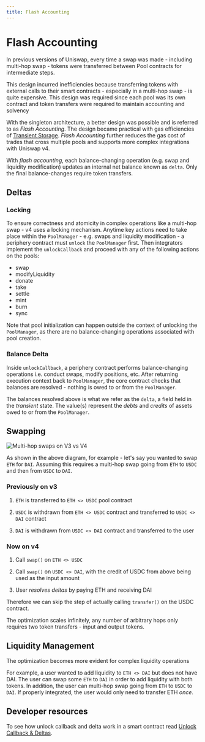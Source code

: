 ```yaml
---
title: Flash Accounting
---
```


# Flash Accounting

In previous versions of Uniswap, every time a swap was made - including multi-hop swap - tokens were transferred between Pool contracts for intermediate steps.

This design incurred inefficiencies because transferring tokens with external calls to their smart contracts - especially in a multi-hop swap - is quite expensive. This design was required since each pool was its own contract and token transfers were required to maintain accounting and solvency

With the singleton architecture, a better design was possible and is referred to as _Flash Accounting_. The design became practical with gas efficiencies of [Transient Storage](https://eips.ethereum.org/EIPS/eip-1153). _Flash Accounting_ further reduces the gas cost of trades that cross multiple pools and supports more complex integrations with Uniswap v4.

With _flash accounting_, each balance-changing operation (e.g. swap and liquidity modification) updates an internal net balance known as `delta`. Only the final balance-changes require token transfers.

## Deltas

### Locking 

To ensure correctness and atomicity in complex operations like a multi-hop swap - v4 uses a locking mechanism. Anytime key actions need to take place within the `PoolManager` - e.g. swaps and liquidity modification - a periphery contract must `unlock` the `PoolManager` first. Then integrators implement the `unlockCallback` and proceed with any of the following actions on the pools:

- swap
- modifyLiquidity
- donate
- take
- settle
- mint
- burn
- sync

Note that pool initialization can happen outside the context of unlocking the `PoolManager`, as there are no balance-changing operations associated with pool creation.

### Balance Delta

Inside `unlockCallback`, a periphery contract performs balance-changing operations i.e. conduct swaps, modify positions, etc. After returning execution context back to `PoolManager`, the core contract checks that balances are resolved - nothing is owed to or from the `PoolManager`.

The balances resolved above is what we refer as the `delta`, a field held in the _transient_ state. The value(s) represent the  _debts_ and _credits_ of assets owed to or from the `PoolManager`. 


## Swapping

![Multi-hop swaps on V3 vs V4](https://lh7-us.googleusercontent.com/sE7quPXvlU_AKTzNWiB2aYSmlO9gbjJyHRyQyx0ljMiFTVNaxb2WZ4Zlbe1l0C25vHO-Y-3y_zQeXJYVXCYxvNWPYX4nOC6JSSOeDPzx6bqoqT74-IpBMLq7miNl3yXbgU7EE_U6tuRzpPN5JsWQWA4oKg=s2048)

As shown in the above diagram, for example - let's say you wanted to swap `ETH` for `DAI`. Assuming this requires a multi-hop swap going from `ETH` to `USDC` and then from `USDC` to `DAI`.

### Previously on v3

1. `ETH` is transferred to `ETH <> USDC` pool contract

2. `USDC` is withdrawn from `ETH <> USDC` contract and transferred to `USDC <> DAI` contract

3. `DAI` is withdrawn from `USDC <> DAI` contract and transferred to the user

### Now on v4

1. Call `swap()` on `ETH <> USDC`

2. Call `swap()` on `USDC <> DAI`, with the credit of USDC from above being used as the input amount

4. User _resolves deltas_ by paying ETH and receiving DAI

Therefore we can skip the step of actually calling `transfer()` on the USDC contract. 

The optimization scales infinitely, any number of arbitrary hops only requires two token transfers - input and output tokens.

## Liquidity Management

The optimization becomes more evident for complex liquidity operations

For example, a user wanted to add liquidity to `ETH <> DAI` but does not have DAI. The user can swap some `ETH` to `DAI` in order to add liquidity with both tokens. In addition, the user can multi-hop swap going from `ETH` to `USDC` to `DAI`. If properly integrated, the user would only need to transfer ETH _once_.


## Developer resources
To see how unlock callback and delta work in a smart contract read [Unlock Callback & Deltas](/contracts/v4/guides/unlock-callback).
